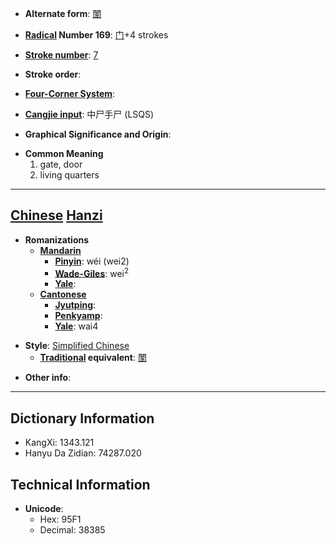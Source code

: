 * '''Alternate form''': [[闈]]

* '''[[Wiktionary:Chinese radical index| Radical]] Number 169''': [[Wiktionary:Chinese radical index 门|门]]+4 strokes

* '''[[Wiktionary:Chinese total strokes index|Stroke number]]''': [[Wiktionary:Chinese total strokes index 7|7]]

* '''Stroke order''': 

* '''[[Wiktionary:Chinese four corner index|Four-Corner System]]''': 

* '''[[Wiktionary:Chinese Cangjie index|Cangjie input]]''': 中尸手尸 (LSQS)

* '''Graphical Significance and Origin''': 

* '''Common Meaning'''
*#gate, door
*# living quarters


----

== [[Chinese]] [[Hanzi]] ==

* '''Romanizations'''
** '''[[Mandarin]]'''
*** '''[[Pinyin]]''': wéi (wei2)
*** '''[[Wade-Giles]]''': wei<sup>2</sup>
*** '''[[Yale]]''': 
** '''[[Cantonese]]'''
*** '''[[Jyutping]]''':
*** '''[[Penkyamp]]''': 
*** '''[[Yale]]''': wai4

* '''Style''': [[Simplified Chinese]] 
** '''[[Traditional Chinese|Traditional]] equivalent''': [[闈]]

* '''Other info''': 

----

== Dictionary Information ==

* KangXi: 1343.121
* Hanyu Da Zidian: 74287.020

== Technical Information ==

* '''Unicode''':
** Hex: 95F1
** Decimal: 38385